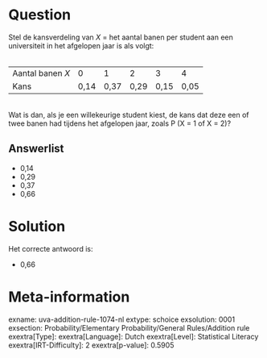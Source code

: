 Question
========

Stel de kansverdeling van *X* = het aantal banen per student aan een
universiteit in het afgelopen jaar is als volgt:\
\

  ------------------ ------ ------ ------ ------ ------
  Aantal banen *X*   0      1      2      3      4
  Kans               0,14   0,37   0,29   0,15   0,05
  ------------------ ------ ------ ------ ------ ------

\
Wat is dan, als je een willekeurige student kiest, de kans dat deze een
of twee banen had tijdens het afgelopen jaar, zoals P (X = 1 of X = 2)?\

Answerlist
----------

* 0,14
* 0,29
* 0,37
* 0,66

Solution
========

Het correcte antwoord is: 

* 0,66

Meta-information
================
exname: uva-addition-rule-1074-nl
extype: schoice
exsolution: 0001
exsection: Probability/Elementary Probability/General Rules/Addition rule
exextra[Type]: 
exextra[Language]: Dutch
exextra[Level]: Statistical Literacy
exextra[IRT-Difficulty]: 2
exextra[p-value]: 0.5905
